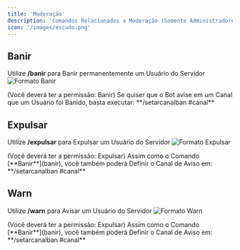 ```yaml
---
title: 'Moderação'
description: 'Comandos Relacionados a Moderação (Somente Administradores de Servidor)'
icon: '/images/escudo.png'
---
```


## Banir
Utilize **/banir** para Banir permanentemente um Usuário do Servidor
![Formato Banir](/images/Ban.png)

<AccordionGroup>
  <Accordion icon="hashtag" title="Configurar Canal de Aviso">
  (Você deverá ter a permissão: Banir) Se quiser que o Bot avise em um Canal que um Usuário foi Banido, basta executar: 
  **/setarcanalban #canal**

  </Accordion>
</AccordionGroup>

## Expulsar
Utilize **/expulsar** para Expulsar um Usuário do Servidor
![Formato Expulsar](/images/Kick.png)

<AccordionGroup>
  <Accordion icon="hashtag" title="Configurar Canal de Aviso">
  (Você deverá ter a permissão: Expulsar) Assim como o Comando [**Banir**](banir), você também poderá Definir o Canal de Aviso em: **/setarcanalban #canal**

  </Accordion>
</AccordionGroup>

## Warn
Utilize **/warn** para Avisar um Usuário do Servidor
![Formato Warn](/images/Warn.png)

<AccordionGroup>
  <Accordion icon="hashtag" title="Configurar Canal de Aviso">
  (Você deverá ter a permissão: Expulsar) Assim como o Comando [**Banir**](banir), você também poderá Definir o Canal de Aviso em: **/setarcanalban #canal**

  </Accordion>
</AccordionGroup>